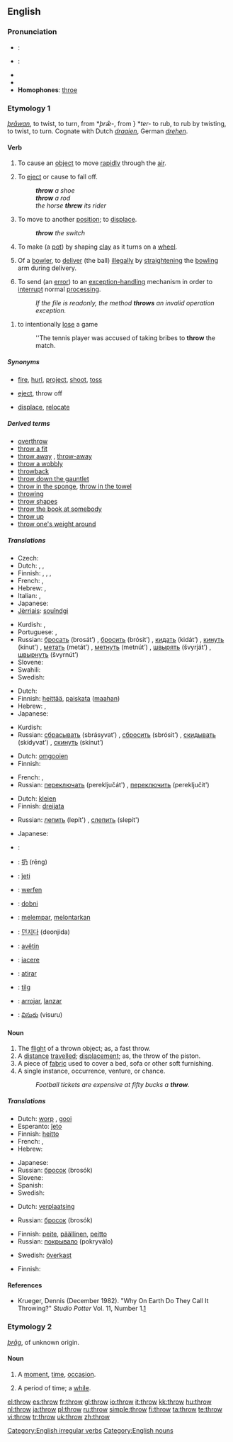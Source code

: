 {{wikipedia|dab=throw}}
==English==
{{rfc|It's not clear to me that noun sense 4 under etymology 1 actually belongs in this etymology, and discussion at RFV suggests that there are other people to whom it's not clear, either.}}

===Pronunciation===
* {{italbrac|UK}}: {{IPA|/θɹəʊ/}}
* {{italbrac|US}}: {{IPA|/θɻoʊ/}}
* {{audio|en-us-throw.ogg|Audio (US)}}
* {{rhymes|əʊ}}
* '''Homophones''': [[throe]]

===Etymology 1===
{{OE.}} ''[[þrawan|þrāwan]]'', to twist, to turn, from {{Ger.}} *''þrǣ-'', from {{PIE.}}} *''ter-'' to rub, to rub by twisting, to twist, to turn. Cognate with Dutch ''[[draaien]]'', German ''[[drehen]]''.

====Verb====
{{en-verb|throws|throwing|threw|thrown}}

# {{transitive}} To cause an [[object]] to move [[rapidly]] through the [[air]].
# {{transitive}} To [[eject]] or cause to fall off.
#: '''''throw''' a shoe''
#: '''''throw''' a rod''
#: ''the horse '''threw''' its rider''
# {{transitive}} To move to another [[position]]; to [[displace]].
#: '''''throw''' the switch''
# {{context|ceramics}} To make (a [[pot]]) by shaping [[clay]] as it turns on a [[wheel]].
# {{context|transitive|cricket}} Of a [[bowler]], to [[deliver]] (the ball) [[illegally]] by [[straighten]]ing the [[bowling]] arm during delivery.
# {{context|transitive|computing}} To send (an [[error]]) to an [[exception-handling]] mechanism in order to [[interrupt]] normal [[processing]].
#: ''If the file is readonly, the method '''throws''' an invalid operation exception.''
<!--this is C++ or some other programming language; it's not English!
#: <code>''if(this.IsReadonly)''</code>
#:: <code>'''''throw''' new System.InvalidOperationException("Cannot write to readonly file.");''</code>-->
# {{sports}} to intentionally [[lose]] a game
#: ''The tennis player was accused of taking bribes to '''throw''' the match.

=====Synonyms=====
* {{italbrac-colon|cause an object to move rapidly through the air}} [[fire]], [[hurl]], [[project]], [[shoot]], [[toss]]
* {{italbrac-colon|eject or cause to fall off}} [[eject]], throw off
* {{italbrac-colon|move to another position}} [[displace]], [[relocate]]

=====Derived terms=====
* [[overthrow]]
* [[throw a fit]]
* [[throw away]]<!--verb-->, [[throw-away]]<!--adjective,noun-->
* [[throw a wobbly]]
* [[throwback]]
* [[throw down the gauntlet]]
* [[throw in the sponge]], [[throw in the towel]]
* [[throwing]]<!--as in "throwing arm"-->
* [[throw shapes]]
* [[throw the book at somebody]]
* [[throw up]]
* [[throw one's weight around]]

=====Translations=====
{{trans-top|cause an object to move rapidly through the air}}
* Czech: {{t-|cs|vrhnout}}
* Dutch: {{t+|nl|werpen}}, {{t+|nl|gooien}}, {{t-|nl|smijten}}
* Finnish: {{t+|fi|heittää}}, {{t+|fi|viskata}}, {{t+|fi|nakata}}, {{t+|fi|paiskata}}
* French: {{t+|fr|jeter}}, {{t+|fr|lancer}}
* Hebrew: {{t-|he|זרק|tr=zarák|sc=Hebr}}, {{he-translation|העיף|tr=hi'íf|sc=Hebr}}
* Italian: {{t+|it|gettare}}, {{t+|it|lanciare}}
* Japanese: {{t-|ja|投げる|tr=nageru|sc=Jpan}}
* [[Jèrriais]]: [[souîndgi]]
{{trans-mid}}
* Kurdish: {{KUchar|[[هاوێشتن]]}}, {{KUchar|[[فڕێدان]]}}
* Portuguese: {{t+|pt|lançar}}, {{t+|pt|atirar}}
* Russian: [[бросать]] (brosát’) {{impf}}, [[бросить]] (brósit’) {{pf}}, [[кидать]] (kidát’) {{impf}}, [[кинуть]] (kínut’) {{pf}}, [[метать]] (metát’) {{impf}}, [[метнуть]] (metnút’) {{pf}}, [[швырять]] (švyrját’) {{impf}}, [[швырнуть]] (švyrnút’) {{pf}}
* Slovene: {{t+|sl|vreči}}
* Swahili: {{t-|sw|kutupa|xs=Swahili}}
* Swedish: {{t+|sv|kasta}}
{{trans-bottom}}

{{trans-top|eject or cause to fall off}}
* Dutch: {{t-|nl|afwerpen}}
* Finnish: [[heittää]], [[paiskata]] ([[maa|maahan]])
* Hebrew: {{t-|he|זרק|tr=zarák|sc=Hebr}}, {{he-translation|העיף|tr=hi'íf|sc=Hebr}}
* Japanese: {{t-|ja|投げる|tr=nageru|sc=Jpan}}
{{trans-mid}}
* Kurdish: {{KUchar|[[هاوێشتن]]}}
* Russian: [[сбрасывать]] (sbrásyvat’) {{impf}}, [[сбросить]] (sbrósit’) {{pf}}, [[скидывать]] (skídyvat’) {{impf}}, [[скинуть]] (skínut’) {{pf}}
{{trans-bottom}}

{{trans-top|move to another position}}
* Dutch: [[omgooien]]
* Finnish: {{t+|fi|kääntää}}
{{trans-mid}}
* French: {{t+|fr|déplacer}}, {{t+|fr|bouger}}
* Russian: [[переключать]] (pereključát') {{impf}}, [[переключить]] (pereključít') {{pf}}
{{trans-bottom}}

{{trans-top|make (a pot) by shaping clay as it turns on a wheel}}
* Dutch: [[kleien]]
* Finnish: [[dreijata]]
{{trans-mid}}
* Russian: [[лепить]] (lepít') {{impf}}, [[слепить]] (slepít') {{pf}}
{{trans-bottom}}

{{trans-top|in cricket, to deliver (the ball) illegally by straightening the bowling arm during delivery}}
{{trans-mid}}
{{trans-bottom}}

{{trans-top|computing: send (an error) to an exception-handling mechanism}}
{{trans-mid}}
{{trans-bottom}}

{{trans-top|sports: to intentionally lose a game}}
* Japanese: {{t|ja|手を抜く|tr=te wo nuku|sc=Jpan}}
{{trans-mid}}
{{trans-bottom}}

{{checktrans}}
{{trans-top|translations to be checked}}
* {{ttbc|Arabic}}: {{Arab|[[رمى]]}} {{IPAchar|(rámma)}}
* {{ttbc|Chinese}}: [[扔]] (rēng)
* {{ttbc|Esperanto}}: [[ĵeti]]
* {{ttbc|German}}: [[werfen]]
* {{ttbc|Hungarian}}: [[dobni]]
* {{ttbc|Indonesian}}: [[lempar|melempar]], [[lontar|melontarkan]]
* {{ttbc|Korean}}: [[던지다]] (deonjida)
{{trans-mid}}
* {{ttbc|Kurdish}}: [[avêtin]]
* {{ttbc|Latin}}: [[iacere]]
* {{ttbc|Portuguese}}: [[atirar]]
* {{ttbc|Scottish Gaelic}}: [[tilg]]
* {{ttbc|Spanish}}: [[arrojar]], [[lanzar]]
* {{ttbc|Telugu}}: [[విసురు]] (visuru)
{{trans-bottom}}

====Noun====
{{en-noun}}

# The [[flight]] of a thrown object; as, a fast throw.
# A [[distance]] [[travel]]led; [[displace]]ment; as, the throw of the piston.
# A piece of [[fabric]] used to cover a bed, sofa or other soft furnishing.
# A single instance, occurrence, venture, or chance.
#: ''Football tickets are expensive at fifty bucks a '''throw'''.''

=====Translations=====
{{trans-top|flight of a thrown object}}
* Dutch: [[worp]] {{m}}, [[gooi]] {{m}}
* Esperanto: [[ĵeto]]
* Finnish: [[heitto]]
* French: {{t+|fr|jet|m}}, {{t+|fr|lancement|m}}
* Hebrew: {{he-translation|זריקה|zriká}} {{f}}
{{trans-mid}}
* Japanese: {{t|ja|投げ|tr=nage|sc=Jpan}}
* Russian: [[бросок]] (brosók) {{m}}
* Slovene: {{t+|sl|met|m}}
* Spanish: {{t-|es|lanzamiento|m}}
* Swedish: {{t+|sv|kast|n}}
{{trans-bottom}}

{{trans-top|a distance travelled}}
* Dutch: [[verplaatsing]] {{f}}
{{trans-mid}}
* Russian: [[бросок]] (brosók) {{m}}
{{trans-bottom}}

{{trans-top|piece of fabric used to cover a bed, sofa or other soft furnishing}}
* Finnish: [[peite]], [[päällinen]], [[peitto]]
* Russian: [[покрывало]] (pokryválo) {{n}}
{{trans-mid}}
* Swedish: [[överkast]] {{n}}
{{trans-bottom}}

{{trans-top|single instance, occurrence, venture, or chance}}
* Finnish: {{t+|fi|kappale}}
{{trans-mid}}
{{trans-bottom}}

====References====
* Krueger, Dennis (December 1982). "Why On Earth Do They Call It Throwing?" ''Studio Potter'' Vol. 11, Number 1.[http://www.studiopotter.org/articles/?art=art0001]

===Etymology 2===
{{OE.}} ''[[þrag|þrāg]]'', of unknown origin.

====Noun====
{{en-noun}}

# {{obsolete}} A [[moment]], [[time]], [[occasion]].
# {{obsolete}} A period of time; a [[while]].

[[Category:English irregular verbs]]
[[Category:English nouns]]

[[el:throw]]
[[es:throw]]
[[fr:throw]]
[[gl:throw]]
[[io:throw]]
[[it:throw]]
[[kk:throw]]
[[hu:throw]]
[[nl:throw]]
[[ja:throw]]
[[pl:throw]]
[[ru:throw]]
[[simple:throw]]
[[fi:throw]]
[[ta:throw]]
[[te:throw]]
[[vi:throw]]
[[tr:throw]]
[[uk:throw]]
[[zh:throw]]